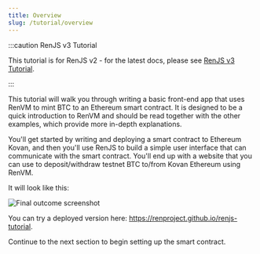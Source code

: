 ```yaml
---
title: Overview
slug: /tutorial/overview
---
```



<DocTag type={DocType.Tutorial} />

:::caution RenJS v3 Tutorial

This tutorial is for RenJS v2 - for the latest docs, please see [RenJS v3 Tutorial](../../v3/tutorial).

:::

This tutorial will walk you through writing a basic front-end app that uses RenVM to mint BTC to an Ethereum smart contract. It is designed to be a quick introduction to RenVM and should be read together with the other examples, which provide more in-depth explanations.

You'll get started by writing and deploying a smart contract to Ethereum Kovan, and then you'll use RenJS to build a simple user interface that can communicate with the smart contract. You'll end up with a website that you can use to deposit/withdraw testnet BTC to/from Kovan Ethereum using RenVM.

It will look like this:

![Final outcome screenshot](/img/tutorial-balance.png)

You can try a deployed version here: <https://renproject.github.io/renjs-tutorial>.

Continue to the next section to begin setting up the smart contract.
